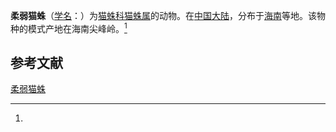 {{Speciesbox
| name = 柔弱猫蛛
| status = 
| status_system = 
| image = 
| genus = Oxyopes
| species = tenellus
| authority = (Song, 1991)<ref name='id14185'>{{cite web| url =http://www.bioinfo.cn/db05/BjdwSpecies.php?action=view&id=14185| title =柔弱猫蛛| work =《中国动物物种编目数据库》| publisher =中国科学院微生物研究所| author =中国科学院动物研究所| accessdate =2009-04-28| archive-date =2016-03-05| archive-url =https://web.archive.org/web/20160305002529/http://www.bioinfo.cn/db05/BjdwSpecies.php?action=view&id=14185| dead-url =yes}}</ref>
}}

'''柔弱猫蛛'''（[[学名|学名]]：{{lang|la|''Oxyopes tenellus''}}）为[[猫蛛科|猫蛛科]][[猫蛛属|猫蛛属]]的动物。在[[中国大陆|中国大陆]]，分布于[[海南|海南]]等地。该物种的模式产地在海南尖峰岭。<ref name='id14185'/>

== 参考文献 ==
{{reflist}}

{{Wikispecies|Oxyopes tenellus}}
{{Taxonbar|from=Q2380589}}

[[Category:猫蛛属|柔弱猫蛛]]


{{蜘蛛小作品}}